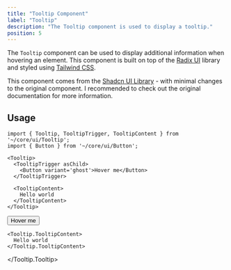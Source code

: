 ```yaml
---
title: "Tooltip Component"
label: "Tooltip"
description: "The Tooltip component is used to display a tooltip."
position: 5
---
```


The `Tooltip` component can be used to display additional information when hovering an element. This component is built on top of the [Radix UI](https://radix-ui.com) library and styled using [Tailwind CSS](https://tailwindcss.com).

This component comes from the [Shadcn UI Library](https://ui.shadcn.com) - with minimal changes to the original component. I recommended to check out the original documentation for more information.

## Usage

```tsx
import { Tooltip, TooltipTrigger, TooltipContent } from '~/core/ui/Tooltip';
import { Button } from '~/core/ui/Button';

<Tooltip>
  <TooltipTrigger asChild>
    <Button variant='ghost'>Hover me</Button>
  </TooltipTrigger>

  <TooltipContent>
    Hello world
  </TooltipContent>
</Tooltip>
```

<DemoContainer>
  <Tooltip.Tooltip>
    <Tooltip.TooltipTrigger asChild>
      <Button variant='ghost'>Hover me</Button>
    </Tooltip.TooltipTrigger>

    <Tooltip.TooltipContent>
      Hello world
    </Tooltip.TooltipContent>
  </Tooltip.Tooltip>
</DemoContainer>